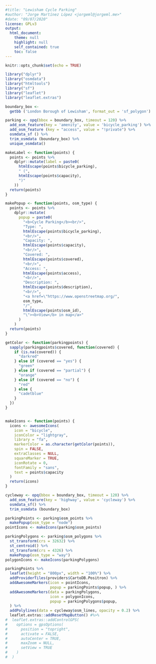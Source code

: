 ```yaml
---
#title: "Lewisham Cycle Parking"
#author: "Jorge Martínez López <jorgeml@jorgeml.me>"
#date: "09/07/2020"
license: GPLv3
output: 
  html_document:
    theme: null
    highlight: null
    self_contained: true
    toc: false
---
```


```r
knitr::opts_chunk$set(echo = TRUE)

library("dplyr")
library("osmdata")
library("htmltools")
library("sf")
library("leaflet")
library("leaflet.extras")
```

```r

boundary_box <-
  getbb ('London Borough of Lewisham', format_out = 'sf_polygon')

parking <- opq(bbox = boundary_box, timeout = 120) %>%
  add_osm_feature(key = 'amenity', value = 'bicycle_parking') %>%
  add_osm_feature (key = "access", value = "!private") %>%
  osmdata_sf () %>%
  trim_osmdata (boundary_box) %>%
  unique_osmdata()

makeLabel <- function(points) {
  points <- points %>%
    dplyr::mutate(label = paste0(
      htmlEscape(points$bicycle_parking),
      " (",
      htmlEscape(points$capacity),
      ")"
    ))
  return(points)
}

makePopup <- function(points, osm_type) {
  points <- points %>%
    dplyr::mutate(
      popup = paste0(
        "<b>Cycle Parking</b><br/>",
        "Type: ",
        htmlEscape(points$bicycle_parking),
        "<br/>",
        "Capacity: ",
        htmlEscape(points$capacity),
        "<br/>",
        "Covered: ",
        htmlEscape(points$covered),
        "<br/>",
        "Access: ",
        htmlEscape(points$access),
        "<br/>",
        "Description: ",
        htmlEscape(points$description),
        "<br/>",
        "<a href=\"https://www.openstreetmap.org/",
        osm_type,
        "/",
        htmlEscape(points$osm_id),
        "\"><b>View</b> in map</a>"
      )
    )
  return(points)
}

getColor <- function(parkingpoints) {
  sapply(parkingpoints$covered, function(covered) {
    if (is.na(covered)) {
      "darkred"
    } else if (covered == "yes") {
      "green"
    } else if (covered == "partial") {
      "orange"
    } else if (covered == "no") {
      "red"
    } else {
      "cadetblue"
    }
  })
}


makeIcons <- function(points) {
  icons <- awesomeIcons(
    icon = "bicycle",
    iconColor = "lightgray",
    library = "fa",
    markerColor = as.character(getColor(points)),
    spin = FALSE,
    extraClasses = NULL,
    squareMarker = TRUE,
    iconRotate = 0,
    fontFamily = "sans",
    text = points$capacity
  )
  return(icons)
}

cycleway <- opq(bbox = boundary_box, timeout = 120) %>%
  add_osm_feature(key = 'highway', value = 'cycleway') %>%
  osmdata_sf() %>%
  trim_osmdata (boundary_box)

```

```r

parkingPoints <- parking$osm_points %>%
  makePopup(osm_type = "node")
pointIcons <- makeIcons(parking$osm_points)

parkingPolygons <- parking$osm_polygons %>%
  st_transform(crs = 32632) %>%
  st_centroid() %>%
  st_transform(crs = 4326) %>%
  makePopup(osm_type = "way")
polygonIcons <- makeIcons(parkingPolygons)

parkingPoints %>%
  leaflet(height = "800px", width = "100%") %>%
  addProviderTiles(providers$CartoDB.Positron) %>%
  addAwesomeMarkers(icon = pointIcons,
                    popup = parkingPoints$popup, ) %>%
  addAwesomeMarkers(data = parkingPolygons,
                    icon = polygonIcons,
                    popup = parkingPolygons$popup,
  ) %>%
  addPolylines(data = cycleway$osm_lines, opacity = 0.2) %>%
  leaflet.extras::addResetMapButton() #%>%
#  leaflet.extras::addControlGPS(
#    options = gpsOptions(
#      position = "topright",
#      activate = FALSE,
#      autoCenter = TRUE,
#      maxZoom = NULL,
#      setView = TRUE
#    )
#  )

```
